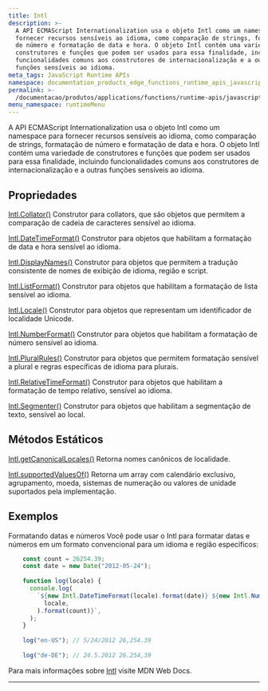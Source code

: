```yaml
---
title: Intl
description: >-
  A API ECMAScript Internationalization usa o objeto Intl como um namespace para
  fornecer recursos sensíveis ao idioma, como comparação de strings, formatação
  de número e formatação de data e hora. O objeto Intl contém uma variedade de
  construtores e funções que podem ser usados para essa finalidade, incluindo
  funcionalidades comuns aos construtores de internacionalização e a outras
  funções sensíveis ao idioma.
meta_tags: JavaScript Runtime APIs
namespace: documentation_products_edge_functions_runtime_apis_javascript_intl
permalink: >-
  /documentacao/produtos/applications/functions/runtime-apis/javascript/intl/
menu_namespace: runtimeMenu
---
```


A API ECMAScript Internationalization usa o objeto Intl como um namespace para fornecer recursos sensíveis ao idioma, como comparação de strings, formatação de número e formatação de data e hora. O objeto Intl contém uma variedade de construtores e funções que podem ser usados para essa finalidade, incluindo funcionalidades comuns aos construtores de internacionalização e a outras funções sensíveis ao idioma.

## Propriedades

[Intl.Collator()](https://developer.mozilla.org/en-US/docs/Web/JavaScript/Reference/Global_Objects/Intl/Collator/Collator)
Construtor para collators, que são objetos que permitem a comparação de cadeia de caracteres sensível ao idioma.

[Intl.DateTimeFormat()](https://developer.mozilla.org/en-US/docs/Web/JavaScript/Reference/Global_Objects/Intl/DateTimeFormat/DateTimeFormat)
Construtor para objetos que habilitam a formatação de data e hora sensível ao idioma.

[Intl.DisplayNames()](https://developer.mozilla.org/en-US/docs/Web/JavaScript/Reference/Global_Objects/Intl/DisplayNames/DisplayNames)
Construtor para objetos que permitem a tradução consistente de nomes de exibição de idioma, região e script.

[Intl.ListFormat()](https://developer.mozilla.org/en-US/docs/Web/JavaScript/Reference/Global_Objects/Intl/ListFormat/ListFormat)
Construtor para objetos que habilitam a formatação de lista sensível ao idioma.

[Intl.Locale()](https://developer.mozilla.org/en-US/docs/Web/JavaScript/Reference/Global_Objects/Intl/Locale/Locale)
Construtor para objetos que representam um identificador de localidade Unicode.

[Intl.NumberFormat()](https://developer.mozilla.org/en-US/docs/Web/JavaScript/Reference/Global_Objects/Intl/NumberFormat/NumberFormat)
Construtor para objetos que habilitam a formatação de número sensível ao idioma.

[Intl.PluralRules()](https://developer.mozilla.org/en-US/docs/Web/JavaScript/Reference/Global_Objects/Intl/PluralRules/PluralRules)
Construtor para objetos que permitem formatação sensível a plural e regras específicas de idioma para plurais.

[Intl.RelativeTimeFormat()](https://developer.mozilla.org/en-US/docs/Web/JavaScript/Reference/Global_Objects/Intl/RelativeTimeFormat/RelativeTimeFormat)
Construtor para objetos que habilitam a formatação de tempo relativo, sensível ao idioma.

[Intl.Segmenter()](https://developer.mozilla.org/en-US/docs/Web/JavaScript/Reference/Global_Objects/Intl/Segmenter/Segmenter)
Construtor para objetos que habilitam a segmentação de texto, sensível ao local.

## Métodos Estáticos

[Intl.getCanonicalLocales()](https://developer.mozilla.org/en-US/docs/Web/JavaScript/Reference/Global_Objects/Intl/getCanonicalLocales)
Retorna nomes canônicos de localidade.

[Intl.supportedValuesOf()](https://developer.mozilla.org/en-US/docs/Web/JavaScript/Reference/Global_Objects/Intl/supportedValuesOf)
Retorna um array com calendário exclusivo, agrupamento, moeda, sistemas de numeração ou valores de unidade suportados pela implementação.

## Exemplos

Formatando datas e números
Você pode usar o Intl para formatar datas e números em um formato convencional para um idioma e região específicos:

```js
    const count = 26254.39;
    const date = new Date("2012-05-24");
    
    function log(locale) {
      console.log(
        `${new Intl.DateTimeFormat(locale).format(date)} ${new Intl.NumberFormat(
          locale,
        ).format(count)}`,
      );
    }
    
    log("en-US"); // 5/24/2012 26,254.39
    
    log("de-DE"); // 24.5.2012 26.254,39
```

Para mais informações sobre [Intl](https://developer.mozilla.org/en-US/docs/Web/JavaScript/Reference/Global_Objects/Intl) visite MDN Web Docs.





---

